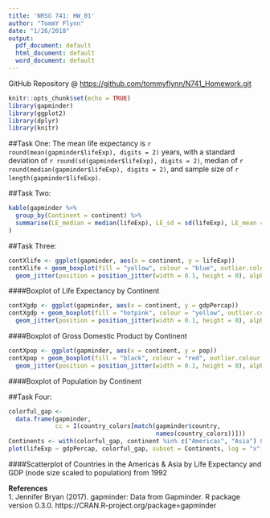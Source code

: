 ```yaml
---
title: 'NRSG 741: HW_01'
author: "TommY Flynn"
date: "1/26/2018"
output:
  pdf_document: default
  html_document: default
  word_document: default
---
```

GitHub Repository @ [https://github.com/tommyflynn/N741_Homework.git](https://github.com/tommyflynn/N741_Homework.git)
```r
knitr::opts_chunk$set(echo = TRUE)
library(gapminder)
library(ggplot2)
library(dplyr)
library(knitr)
```
##Task One:
The mean life expectancy is `r round(mean(gapminder$lifeExp), digits = 2)` years,
with a standard deviation of `r round(sd(gapminder$lifeExp), digits = 2)`, median of `r round(median(gapminder$lifeExp), digits = 2)`, and sample size of `r length(gapminder$lifeExp)`.


##Task Two:
```r
kable(gapminder %>% 
  group_by(Continent = continent) %>%
  summarise(LE_median = median(lifeExp), LE_sd = sd(lifeExp), LE_mean = mean(lifeExp)), caption = "Life Expectancy by Continent: Summary Statistics"
)
```

##Task Three:
```r
contXlife <- ggplot(gapminder, aes(x = continent, y = lifeExp))
contXlife + geom_boxplot(fill = "yellow", colour = "blue", outlier.colour = "hotpink") +
  geom_jitter(position = position_jitter(width = 0.1, height = 0), alpha = 1/4)
```
####Boxplot of Life Expectancy by Continent    

```r
contXgdp <- ggplot(gapminder, aes(x = continent, y = gdpPercap))
contXgdp + geom_boxplot(fill = "hotpink", colour = "yellow", outlier.colour = "blue") +
  geom_jitter(position = position_jitter(width = 0.1, height = 0), alpha = 1/4)
```
####Boxplot of Gross Domestic Product by Continent  

```r
contXpop <- ggplot(gapminder, aes(x = continent, y = pop))
contXpop + geom_boxplot(fill = "black", colour = "red", outlier.colour = "yellow") +
  geom_jitter(position = position_jitter(width = 0.1, height = 0), alpha = 1/4)
```
####Boxplot of Population by Continent    
    
##Task Four:
```r
colorful_gap <-
  data.frame(gapminder,
             cc = I(country_colors[match(gapminder$country,
                                         names(country_colors))]))
Continents <- with(colorful_gap, continent %in% c("Americas", "Asia") & year == 1992)
plot(lifeExp ~ gdpPercap, colorful_gap, subset = Continents, log = "x", pch = 21, cex = sqrt(colorful_gap$pop[Continents]/pi)/1500, bg = colorful_gap$cc[Continents])
```
####Scatterplot of Countries in the Americas & Asia by Life Expectancy and GDP (node size scaled to population) from 1992  

**References**  
1. Jennifer Bryan (2017). gapminder: Data from Gapminder. R package version 0.3.0.
https://CRAN.R-project.org/package=gapminder